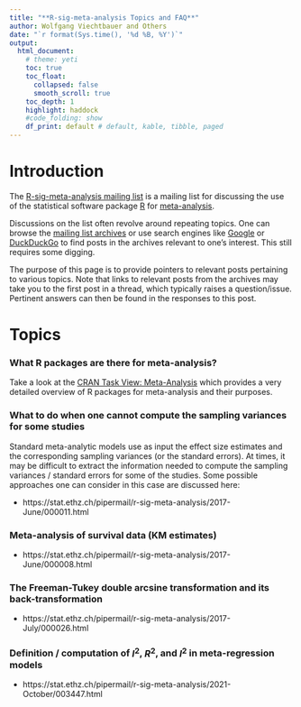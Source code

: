 ```yaml
---
title: "**R-sig-meta-analysis Topics and FAQ**"
author: Wolfgang Viechtbauer and Others
date: "`r format(Sys.time(), '%d %B, %Y')`"
output:
  html_document:
    # theme: yeti
    toc: true
    toc_float:
      collapsed: false
      smooth_scroll: true
    toc_depth: 1
    highlight: haddock
    #code_folding: show
    df_print: default # default, kable, tibble, paged
---
```


# Introduction

The [R-sig-meta-analysis mailing list](https://stat.ethz.ch/mailman/listinfo/r-sig-meta-analysis) is a mailing list for discussing the use of the statistical software package [R](https://www.r-project.org) for [meta-analysis](https://en.wikipedia.org/wiki/Meta-analysis).

Discussions on the list often revolve around repeating topics. One can browse the [mailing list archives](https://stat.ethz.ch/pipermail/r-sig-meta-analysis/) or use search engines like [Google](https://www.google.com/search?hl=EN&source=hp&q=site:https://stat.ethz.ch/pipermail/r-sig-meta-analysis
) or [DuckDuckGo](https://duckduckgo.com/?q=site:https://stat.ethz.ch/pipermail/r-sig-meta-analysis&ia=web) to find posts in the archives relevant to one's interest. This still requires some digging.

The purpose of this page is to provide pointers to relevant posts pertaining to various topics. Note that links to relevant posts from the archives may take you to the first post in a thread, which typically raises a question/issue. Pertinent answers can then be found in the responses to this post.

# Topics

### What R packages are there for meta-analysis?

Take a look at the [CRAN Task View: Meta-Analysis](https://cran.r-project.org/web/views/MetaAnalysis.html) which provides a very detailed overview of R packages for meta-analysis and their purposes.

### What to do when one cannot compute the sampling variances for some studies

Standard meta-analytic models use as input the effect size estimates and the corresponding sampling variances (or the standard errors). At times, it may be difficult to extract the information needed to compute the sampling variances / standard errors for some of the studies. Some possible approaches one can consider in this case are discussed here:

- https://stat.ethz.ch/pipermail/r-sig-meta-analysis/2017-June/000011.html

### Meta-analysis of survival data (KM estimates)

- https://stat.ethz.ch/pipermail/r-sig-meta-analysis/2017-June/000008.html

### The Freeman-Tukey double arcsine transformation and its back-transformation

- https://stat.ethz.ch/pipermail/r-sig-meta-analysis/2017-July/000026.html

### Definition / computation of $I^2$, $R^2$, and $I^2$ in meta-regression models

- https://stat.ethz.ch/pipermail/r-sig-meta-analysis/2021-October/003447.html
